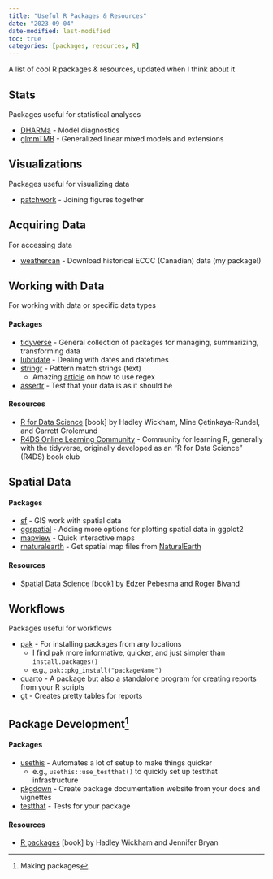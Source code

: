 ```yaml
---
title: "Useful R Packages & Resources"
date: "2023-09-04"
date-modified: last-modified
toc: true
categories: [packages, resources, R]
---
```


A list of cool R packages & resources, updated when I think about it

## Stats
Packages useful for statistical analyses

- [DHARMa](http://florianhartig.github.io/DHARMa/) - Model diagnostics
- [glmmTMB](https://glmmtmb.github.io/glmmTMB/) - Generalized linear mixed models and extensions

## Visualizations
Packages useful for visualizing data

- [patchwork](https://patchwork.data-imaginist.com/) - Joining figures together

## Acquiring Data
For accessing data

- [weathercan](https://docs.ropensci.org/weathercan) - Download historical ECCC (Canadian) data (my package!)

## Working with Data 
For working with data or specific data types

#### Packages

- [tidyverse](https://tidyverse.org) - General collection of packages for managing, summarizing, transforming data
- [lubridate](https://lubridate.tidyverse.org/) - Dealing with dates and datetimes
- [stringr](https://stringr.tidyverse.org/) - Pattern match strings (text)
  - Amazing [article](https://stringr.tidyverse.org/articles/regular-expressions.html) on how to use regex 
- [assertr](https://docs.ropensci.org/assertr/) - Test that your data is as it should be

#### Resources

- [R for Data Science](https://r4ds.hadley.nz/) [book] by Hadley Wickham, Mine Çetinkaya-Rundel, and Garrett Grolemund
- [R4DS Online Learning Community](https://www.rfordatasci.com/) - Community for learning R, generally with the tidyverse, originally developed as an "R for Data Science" (R4DS) book club

## Spatial Data

#### Packages

- [sf](https://r-spatial.github.io/sf/) - GIS work with spatial data
- [ggspatial](https://paleolimbot.github.io/ggspatial/) - Adding more options for plotting spatial data in ggplot2
- [mapview](https://r-spatial.github.io/mapview/) - Quick interactive maps
- [rnaturalearth](https://docs.ropensci.org/rnaturalearth/) - Get spatial map files from [NaturalEarth](https://www.naturalearthdata.com/)

#### Resources
- [Spatial Data Science](https://r-spatial.org/book/) [book] by Edzer Pebesma and Roger Bivand

## Workflows
Packages useful for workflows

- [pak](https://pak.r-lib.org) - For installing packages from any locations
  - I find pak more informative, quicker, and just simpler than `install.packages()`
  - e.g., `pak::pkg_install("packageName")`
- [quarto](https://quarto.org/) - A package but also a standalone program for creating reports from your R scripts
- [gt](https://gt.rstudio.com/) - Creates pretty tables for reports

## Package Development[^1]

[^1]: Making packages

#### Packages

- [usethis](https://usethis.r-lib.org/) - Automates a lot of setup to make things quicker
  - e.g., `usethis::use_testthat()` to quickly set up testthat infrastructure
- [pkgdown](https://pkgdown.r-lib.org/) - Create package documentation website from your docs and vignettes
- [testthat](https://testthat.r-lib.org/) - Tests for your package

#### Resources
- [R packages](https://r-pkgs.org/) [book] by Hadley Wickham and Jennifer Bryan
